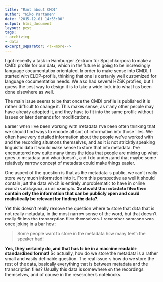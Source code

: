 ```yaml
---
title: "Rant about CMDI"
author: "Niko Partanen"
date: "2015-12-01 14:56:00"
output: html_document
layout: post
tags:
- archiving
- data
excerpt_separator: <!--more-->
---
```


I got recently a task in Hamburger Zentrum für Sprachkorpora to make a CMDI profile for our data, which in the future is going to be increasingly language documentation orientated. In order to make sense into CMDI, I started with ELDP-profile, thinking that one is certainly well customized for language documentation needs. We also had several HZSK profiles, but I guess the best way to design it is to take a wide look into what has been done elsewhere as well. <!--more-->

The main issue seems to be that once the CMDI profile is published it is rather difficult to change it. This makes sense, as many other people may have already adopted it, and they have to fit into the same profile without issues or later demands for modifications.

Earlier when I've been working with metadata I've been often thinking that we should find ways to encode all sort of information into those files. We often have very detailed information about the people we've worked with and the recording situations themselves, and as it is not stricktly speaking linguistic data it would make sense to store that into metadata. I've encountered now quite many times the idea that people are mixing up what goes to metadata and what doesn't, and I do understand that maybe some relatively narrow concept of metadata could make things easier.

One aspect of the question is that as the metadata is public, we can't really store very much information into it. From this perspective as well it should contain just the data which is entirely unproblematic to have in online search catalogues, as an example. **So should the metadata files then contain only the information that can be publicly open and could realistically be relevant for finding the data?**.

Yet this doesn't really remove the question where to store that data that is not really metadata, in the most narrow sense of the word, but that doesn't really fit into the transcription files themselves. I remember someone was once joking in a bar how:

> Some people want to store in the metadata how many teeth the speaker had!

**Yes, they certainly do, and that has to be in a machine readable standardized format!** So actually, how do we store the metadata is a rather small and easily definable question. The real issue is how do we store the rest of the data, basically everything that is between metadata and the transcription files? Usually this data is somewhere on the recordings themselves, and of course in the researcher's notebooks.
